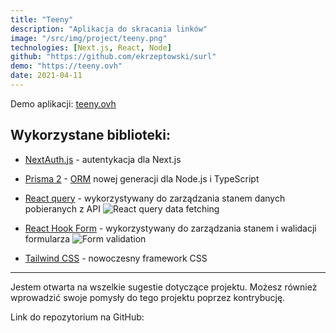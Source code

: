```yaml
---
title: "Teeny"
description: "Aplikacja do skracania linków"
image: "/src/img/project/teeny.png"
technologies: [Next.js, React, Node]
github: "https://github.com/ekrzeptowski/surl"
demo: "https://teeny.ovh"
date: 2021-04-11
---
```



Demo aplikacji: [teeny.ovh](https://teeny.ovh)

## Wykorzystane biblioteki:

- [NextAuth.js](https://next-auth.js.org/) - autentykacja dla Next.js
- [Prisma 2](https://www.prisma.io/) - [ORM](https://pl.wikipedia.org/wiki/Mapowanie_obiektowo-relacyjne) nowej generacji dla Node.js i TypeScript

- [React query](https://react-query.tanstack.com/) - wykorzystywany do zarządzania stanem danych pobieranych z API
  ![React query data fetching](https://res.cloudinary.com/dn3ero0me/image/upload/v1618142939/blog/76TSHtdPQ5_zv8uln.gif)
- [React Hook Form](https://react-hook-form.com/) - wykorzystywany do zarządzania stanem i walidacji formularza
  ![Form validation](https://res.cloudinary.com/dn3ero0me/image/upload/v1618142465/blog/Ve8fTNwmD0_hechm1.gif)
- [Tailwind CSS](https://tailwindcss.com/) - nowoczesny framework CSS

---

Jestem otwarta na wszelkie sugestie dotyczące projektu. Możesz również wprowadzić swoje pomysły do tego projektu poprzez kontrybucję.

Link do repozytorium na GitHub:

<GithubRepo repo="ekrzeptowski/surl" />
